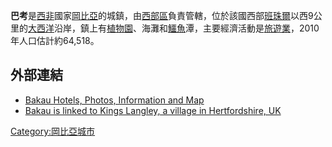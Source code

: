 {{Infobox settlement
<!--See the Table at Infobox Settlement for all fields and descriptions of usage-->
<!-- Basic info  ---------------->
|official_name          =巴考
|other_name             =
|native_name            =  <!-- for cities whose native name is not in English -->
|nickname               =
|settlement_type        = <!--For Town or Village (Leave blank for the default City)-->
|motto                  =
<!-- images and maps  ----------->
|image_skyline          = Bakau 0001.jpg
|imagesize              = 300px
|image_caption          =
|image_flag             =
|flag_size              =
|image_seal             =
|seal_size              =
|image_shield           =
|shield_size            =
|image_blank_emblem     =
|blank_emblem_type      =
|blank_emblem_size      =
|image_map              =
|mapsize                =
|map_caption            =
|image_map1             =
|mapsize1               =
|map_caption1           =
|image_dot_map          =
|dot_mapsize            =
|dot_map_caption        =
|dot_x =  |dot_y =
|pushpin_map            = Gambia <!-- the name of a location map as per http://en.wikipedia.org/wiki/Template:Location_map -->
|pushpin_mapsize            =300
|pushpin_label_position =bottom
|pushpin_map_caption    =<!-- Location ------------------>
|coordinates_region     = GM
|subdivision_type       = 國家
|subdivision_name       = {{GAM}}
|subdivision_type1      = 區
|subdivision_name1      = [[西部區|西部區]]
|subdivision_type2      = 
|subdivision_name2      =
|subdivision_type3      =
|subdivision_name3      =
|subdivision_type4      =
|subdivision_name4      =
<!-- Politics ----------------->
|government_footnotes   =
|government_type        =
|leader_title           =
|leader_name            =
|leader_title1          =  <!-- for places with, say, both a mayor and a city manager -->
|leader_name1           =
|leader_title2          =
|leader_name2           =
|leader_title3          =
|leader_name3           =
|leader_title4          =
|leader_name4           =
|established_title      =  <!-- Settled -->
|established_date       =
|established_title2     =  <!-- Incorporated (town) -->
|established_date2      =
|established_title3     =  <!-- Incorporated (city) -->
|established_date3      =
<!-- Area    --------------------->
|area_magnitude         =
|unit_pref                =Imperial <!--Enter: Imperial, if Imperial (metric) is desired-->
|area_footnotes           =
|area_total_km2           =
|area_land_km2            = <!--See table @ Template:Infobox Settlement for details on automatic unit conversion-->
|area_water_km2           =
|area_total_sq_mi         =
|area_land_sq_mi          =
|area_water_sq_mi         =
|area_water_percent       =
|area_urban_km2           =
|area_urban_sq_mi         =
|area_metro_km2           =
|area_metro_sq_mi         =
|area_blank1_title        =
|area_blank1_km2          =
|area_blank1_sq_mi        =
<!-- Population   ----------------------->
|population_as_of               =
|population_footnotes           =
|population_note                =
|population_total               =
|population_density_km2         =
|population_density_sq_mi       =
|population_metro               =
|population_density_metro_km2   =
|population_density_metro_sq_mi =
|population_urban               =
|population_density_urban_km2   =
|population_density_urban_sq_mi =
|population_blank1_title        =Ethnicities
|population_blank1              =
|population_blank2_title        =Religions
|population_blank2              =
|population_density_blank1_km2 =
|population_density_blank1_sq_mi =
<!-- General information  --------------->
|timezone               =
|utc_offset             =
|timezone_DST           =
|utc_offset_DST         =
|latd=13|latm=29|lats= |latNS=N
|longd=16|longm=41|longs=|longEW=W
|elevation_footnotes    =  <!--for references: use <ref> </ref> tags-->
|elevation_m            =
|elevation_ft           = <!-- accord. to Google Earth-->
<!-- Area/postal codes & others -------->
|postal_code_type       =  <!-- enter ZIP code, Postcode, Post code, Postal code... -->
|postal_code            =
|area_code              =
|blank_name             =
|blank_info             =
|blank1_name            =
|blank1_info            =
|website                =
|footnotes              =
}}

'''巴考'''是[[西非|西非]]國家[[岡比亞|岡比亞]]的城鎮，由[[西部區|西部區]]負責管轄，位於該國西部[[班珠爾|班珠爾]]以西9公里的[[大西洋|大西洋]]沿岸，鎮上有[[植物園|植物園]]、海灘和[[鱷魚|鱷魚]]潭，主要經濟活動是[[旅遊業|旅遊業]]，2010年人口估計約64,518。

==外部連結==
* [http://www.accessgambia.com/information/bakau-gambia-resort.html Bakau Hotels, Photos, Information and Map] {{Wayback|url=http://www.accessgambia.com/information/bakau-gambia-resort.html |date=20201115075635 }}
* [https://web.archive.org/web/20060717013240/http://www.kingslangleybakau.org/ Bakau is linked to Kings Langley, a village in Hertfordshire, UK]

{{Coord|13|29|N|16|41|W|region:GM_type:city|display=title}}

{{Gambia-stub}}

[[Category:岡比亞城市|Category:岡比亞城市]]